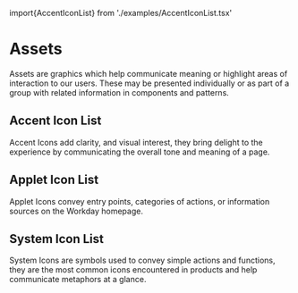 import{AccentIconList} from './examples/AccentIconList.tsx'

<Meta title="Assets/Icons" />

# Assets
Assets are graphics which help communicate meaning or highlight areas of interaction to our users. These may be presented individually or as part of a group with related information in components and patterns.

<ExampleCodeBlock code={Overview} />

## Accent Icon List

Accent Icons add clarity, and visual interest, they bring delight to the experience by communicating the overall tone and meaning of a page.

<ExampleCodeBlock code={AccentIconList} />

## Applet Icon List

Applet Icons convey entry points, categories of actions, or information sources on the Workday homepage.

<ExampleCodeBlock code={AppletIconList} />

## System Icon List

System Icons are symbols used to convey simple actions and functions, they are the most common icons encountered in products and help communicate metaphors at a glance.

<ExampleCodeBlock code={SystemIconList} />

